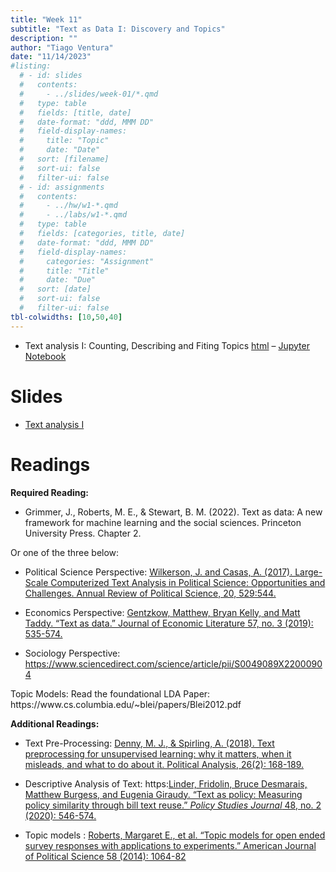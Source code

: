 ```yaml
---
title: "Week 11"
subtitle: "Text as Data I: Discovery and Topics"
description: ""
author: "Tiago Ventura"
date: "11/14/2023"
#listing:
  # - id: slides
  #   contents:
  #     - ../slides/week-01/*.qmd
  #   type: table
  #   fields: [title, date]
  #   date-format: "ddd, MMM DD"
  #   field-display-names:
  #     title: "Topic"
  #     date: "Date"
  #   sort: [filename]
  #   sort-ui: false
  #   filter-ui: false
  # - id: assignments
  #   contents:
  #     - ../hw/w1-*.qmd
  #     - ../labs/w1-*.qmd
  #   type: table
  #   fields: [categories, title, date]
  #   date-format: "ddd, MMM DD"
  #   field-display-names:
  #     categories: "Assignment"
  #     title: "Title"
  #     date: "Due"
  #   sort: [date]
  #   sort-ui: false
  #   filter-ui: false
tbl-colwidths: [10,50,40]
---
```


-   Text analysis I: Counting, Describing and Fiting Topics [html](/lecture_notes/week-11/_week-11_text.html) -- <a href="/lecture_notes/week-11/_week-11_text.ipynb" download> Jupyter Notebook </a>

# Slides

-   [Text analysis I](/slides/week-11.html)

# Readings

**Required Reading:**

-   Grimmer, J., Roberts, M. E., & Stewart, B. M. (2022). Text as data: A new framework for machine learning and the social sciences. Princeton University Press. Chapter 2.

Or one of the three below:

-   Political Science Perspective: [Wilkerson, J. and Casas, A. (2017). Large-Scale Computerized Text Analysis in Political Science: Opportunities and Challenges. Annual Review of Political Science, 20, 529:544.](https://www.annualreviews.org/doi/abs/10.1146/annurev-polisci-052615-025542?journalCode=polisci)

-   Economics Perspective: [Gentzkow, Matthew, Bryan Kelly, and Matt Taddy. "Text as data." Journal of Economic Literature 57, no. 3 (2019): 535-574.](https://web.stanford.edu/~gentzkow/research/text-as-data.pdf)

-   Sociology Perspective: <https://www.sciencedirect.com/science/article/pii/S0049089X22000904>

Topic Models: Read the foundational LDA Paper: https://www.cs.columbia.edu/~blei/papers/Blei2012.pdf

**Additional Readings:**

-   Text Pre-Processing: [Denny, M. J., & Spirling, A. (2018). Text preprocessing for unsupervised learning: why it matters, when it misleads, and what to do about it. Political Analysis, 26(2): 168-189.](https://www.cambridge.org/core/journals/political-analysis/article/abs/text-preprocessing-for-unsupervised-learning-why-it-matters-when-it-misleads-and-what-to-do-about-it/AA7D4DE0AA6AB208502515AE3EC6989E)

-   Descriptive Analysis of Text: https:[Linder, Fridolin, Bruce Desmarais, Matthew Burgess, and Eugenia Giraudy. "Text as policy: Measuring policy similarity through bill text reuse." *Policy Studies Journal* 48, no. 2 (2020): 546-574.](//onlinelibrary.wiley.com/doi/abs/10.1111/psj.12257)

-   Topic models : [Roberts, Margaret E., et al. "Topic models for open ended survey responses with applications to experiments." American Journal of Political Science 58 (2014): 1064-82](https://scholar.harvard.edu/files/dtingley/files/topicmodelsopenendedexperiments.pdf)
